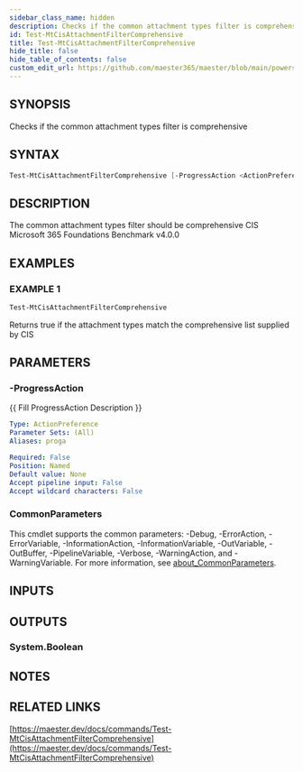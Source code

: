 ```yaml
---
sidebar_class_name: hidden
description: Checks if the common attachment types filter is comprehensive
id: Test-MtCisAttachmentFilterComprehensive
title: Test-MtCisAttachmentFilterComprehensive
hide_title: false
hide_table_of_contents: false
custom_edit_url: https://github.com/maester365/maester/blob/main/powershell/public/Test-MtCisAttachmentFilterComprehensive.ps1
---
```


## SYNOPSIS

Checks if the common attachment types filter is comprehensive

## SYNTAX

```powershell
Test-MtCisAttachmentFilterComprehensive [-ProgressAction <ActionPreference>] [<CommonParameters>]
```

## DESCRIPTION

The common attachment types filter should be comprehensive
CIS Microsoft 365 Foundations Benchmark v4.0.0

## EXAMPLES

### EXAMPLE 1

```powershell
Test-MtCisAttachmentFilterComprehensive
```

Returns true if the attachment types match the comprehensive list supplied by CIS

## PARAMETERS

### -ProgressAction

\{\{ Fill ProgressAction Description \}\}

```yaml
Type: ActionPreference
Parameter Sets: (All)
Aliases: proga

Required: False
Position: Named
Default value: None
Accept pipeline input: False
Accept wildcard characters: False
```

### CommonParameters

This cmdlet supports the common parameters: -Debug, -ErrorAction, -ErrorVariable, -InformationAction, -InformationVariable, -OutVariable, -OutBuffer, -PipelineVariable, -Verbose, -WarningAction, and -WarningVariable. For more information, see [about_CommonParameters](http://go.microsoft.com/fwlink/?LinkID=113216).

## INPUTS

## OUTPUTS

### System.Boolean

## NOTES

## RELATED LINKS

[https://maester.dev/docs/commands/Test-MtCisAttachmentFilterComprehensive](https://maester.dev/docs/commands/Test-MtCisAttachmentFilterComprehensive)
